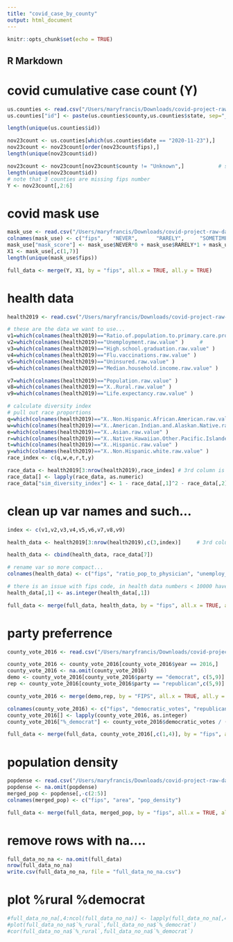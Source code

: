 ```yaml
---
title: "covid_case_by_county"
output: html_document
---
```


```r
knitr::opts_chunk$set(echo = TRUE)
```

## R Markdown

# covid cumulative case count (Y)
```r
us.counties <- read.csv("/Users/maryfrancis/Downloads/covid-project-raw-data/us-counties.txt")
us.counties["id"] <- paste(us.counties$county,us.counties$state, sep="_")

length(unique(us.counties$id))
```

```r
nov23count <- us.counties[which(us.counties$date == "2020-11-23"),]           # extract data on nov 23th
nov23count <- nov23count[order(nov23count$fips),]                                   # order by county
length(unique(nov23count$id))                                               # calculate how many data points are left...
```


```r
nov23count <- nov23count[nov23count$county != "Unknown",]           # some counties are unknown so I removed them...
length(unique(nov23count$id))
# note that 3 counties are missing fips number
Y <- nov23count[,2:6]
```


# covid mask use

```r
mask_use <- read.csv("/Users/maryfrancis/Downloads/covid-project-raw-data/mask-use-by-county.txt")
colnames(mask_use) <- c("fips",   "NEVER",      "RARELY",     "SOMETIMES",  "FREQUENTLY", "ALWAYS")
mask_use["mask_score"] <- mask_use$NEVER*0 + mask_use$RARELY*1 + mask_use$SOMETIMES*2 + mask_use$FREQUENTLY*3 + mask_use$ALWAYS*4
X1 <- mask_use[,c(1,7)]
length(unique(mask_use$fips))
```

```r
full_data <- merge(Y, X1, by = "fips", all.x = TRUE, all.y = TRUE)     # Keep all rows of both data frames
```


# health data
```r
health2019 <- read.csv("/Users/maryfrancis/Downloads/covid-project-raw-data/analytic_data2019.csv")
```

```r
# these are the data we want to use...
v1=which(colnames(health2019)=="Ratio.of.population.to.primary.care.providers.other.than.physicians." )     # Population to Primary Care Physicians ratio
v2=which(colnames(health2019)=="Unemployment.raw.value" )     # 
v3=which(colnames(health2019)=="High.school.graduation.raw.value" )
v4=which(colnames(health2019)=="Flu.vaccinations.raw.value" )
v5=which(colnames(health2019)=="Uninsured.raw.value" )
v6=which(colnames(health2019)=="Median.household.income.raw.value" )

v7=which(colnames(health2019)=="Population.raw.value" )
v8=which(colnames(health2019)=="X..Rural.raw.value" )
v9=which(colnames(health2019)=="Life.expectancy.raw.value" )

```

```r
# calculate diversity index
# pull out race proportions
q=which(colnames(health2019)=="X..Non.Hispanic.African.American.raw.value" )
w=which(colnames(health2019)=="X..American.Indian.and.Alaskan.Native.raw.value" )
e=which(colnames(health2019)=="X..Asian.raw.value" )
r=which(colnames(health2019)=="X..Native.Hawaiian.Other.Pacific.Islander.raw.value" )
t=which(colnames(health2019)=="X..Hispanic.raw.value" )
y=which(colnames(health2019)=="X..Non.Hispanic.white.raw.value" )
race_index <- c(q,w,e,r,t,y)

race_data <- health2019[3:nrow(health2019),race_index] # 3rd column is the fips number for each county, 1st row is not data, 2nd row is nation-wide values
race_data[] <- lapply(race_data, as.numeric)
race_data["sim_diversity_index"] <- 1 - race_data[,1]^2 - race_data[,2]^2 - race_data[,3]^2 - race_data[,4]^2 - race_data[,5]^2 - race_data[,6]^2

```


# clean up var names and such...
```r
index <- c(v1,v2,v3,v4,v5,v6,v7,v8,v9)

health_data <- health2019[3:nrow(health2019),c(3,index)]     # 3rd column is the fips number for each county, 1st row is not data, 2nd row is nation-wide values

health_data <- cbind(health_data, race_data[7])

# rename var so more compact...
colnames(health_data) <- c("fips", "ratio_pop_to_physician", "unemploy_rate", "HS_grad_rate", "flu_vacc_%", "uninsured", "median_income", "pop_size", "%_rural", "life_expectancy", "sim_diversity_index")

# there is an issue with fips code, in health data numbers < 10000 have a 0 in front (ie: 015034)
health_data[,1] <- as.integer(health_data[,1])
```

```r
full_data <- merge(full_data, health_data, by = "fips", all.x = TRUE, all.y = TRUE)     # Keep all rows of both data frames
```


# party preferrence
```r
county_vote_2016 <- read.csv("/Users/maryfrancis/Downloads/covid-project-raw-data/countypres_2000-2016.csv")     # read in data

county_vote_2016 <- county_vote_2016[county_vote_2016$year == 2016,]               # only used 2016 election
county_vote_2016 <- na.omit(county_vote_2016)                                      # remove na rows
demo <- county_vote_2016[county_vote_2016$party == "democrat", c(5,9)]             # take democratic votes
rep <- county_vote_2016[county_vote_2016$party == "republican",c(5,9)]             # take republican votes

county_vote_2016 <- merge(demo,rep, by = "FIPS", all.x = TRUE, all.y = TRUE)      # merge back into dataframe

colnames(county_vote_2016) <- c("fips", "democratic_votes", "republican_votes")
county_vote_2016[] <- lapply(county_vote_2016, as.integer)
county_vote_2016["%_democrat"] <- county_vote_2016$democratic_votes / (county_vote_2016$democratic_votes+ county_vote_2016$republican_votes)

full_data <- merge(full_data, county_vote_2016[,c(1,4)], by = "fips", all.x = TRUE, all.y = TRUE)    

```

# population density
```r
popdense <- read.csv("/Users/maryfrancis/Downloads/covid-project-raw-data/census-population-landarea.csv")
popdense <- na.omit(popdense)
merged_pop <- popdense[,-c(2:5)]
colnames(merged_pop) <- c("fips", "area", "pop_density")

```

```r
full_data <- merge(full_data, merged_pop, by = "fips", all.x = TRUE, all.y = TRUE)     # Keep all rows of both data frames
```

# remove rows with na....
```r
full_data_no_na <- na.omit(full_data)
nrow(full_data_no_na)
write.csv(full_data_no_na, file = "full_data_no_na.csv")
```

##############################################


# plot %rural %democrat
```r
#full_data_no_na[,4:ncol(full_data_no_na)] <- lapply(full_data_no_na[,4:ncol(full_data_no_na)], as.numeric)
#plot(full_data_no_na$`%_rural`,full_data_no_na$`%_democrat`)
#cor(full_data_no_na$`%_rural`,full_data_no_na$`%_democrat`)
```

